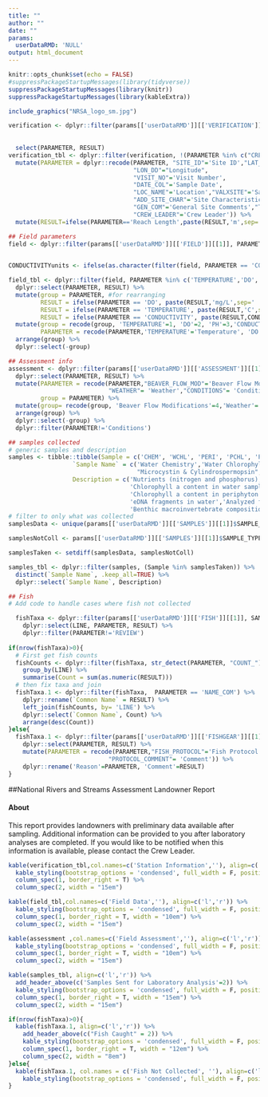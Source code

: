 ```yaml
---
title: ""
author: ""
date: ""
params:
  userDataRMD: 'NULL'
output: html_document
---
```



```r
knitr::opts_chunk$set(echo = FALSE)
#suppressPackageStartupMessages(library(tidyverse))
suppressPackageStartupMessages(library(knitr))
suppressPackageStartupMessages(library(kableExtra))


```



```r

include_graphics("NRSA_logo_sm.jpg")

verification <- dplyr::filter(params[['userDataRMD']][['VERIFICATION']][[1]], PARAMETER %in% c('SITE_ID','VISIT_NO', "DATE_COL","LOC_NAME","CREW",
                                                                                               "LAT_DD","LON_DD","VALXSITE",'ADD_SITE_CHAR',
                                                                                               "GEN_COM","DRCTNS","RCHWIDTH","TRCHLEN","CREW_LEADER")) %>%
  select(PARAMETER, RESULT)
verification_tbl <- dplyr::filter(verification, !(PARAMETER %in% c("CREW","DRCTNS","RCHWIDTH" ))) %>%
  mutate(PARAMETER = dplyr::recode(PARAMETER, "SITE_ID"='Site ID',"LAT_DD"="Latitude",
                                   "LON_DD"="Longitude",
                                   "VISIT_NO"='Visit Number',
                                   "DATE_COL"='Sample Date',
                                   "LOC_NAME"='Location',"VALXSITE"='Sample Type', 
                                   "ADD_SITE_CHAR"='Site Characteristics',
                                   "GEN_COM"='General Site Comments',"TRCHLEN"= 'Reach Length' ,
                                   "CREW_LEADER"='Crew Leader')) %>%
  mutate(RESULT=ifelse(PARAMETER=='Reach Length',paste(RESULT,'m',sep=' '),RESULT))
```


```r
## Field parameters
field <- dplyr::filter(params[['userDataRMD']][['FIELD']][[1]], PARAMETER %in% c("LOCATION","TIME" ,"DO","TEMPERATURE" ,
                                                                                 "PH","CONDUCTIVITY","CORRECTED")) 

CONDUCTIVITYunits <- ifelse(as.character(filter(field, PARAMETER == 'CORRECTED')$RESULT)=='Y', 'uS/cm @ 25C','uS/cm')

field_tbl <- dplyr::filter(field, PARAMETER %in% c('TEMPERATURE','DO','PH', 'CONDUCTIVITY')) %>%
  dplyr::select(PARAMETER, RESULT) %>%
  mutate(group = PARAMETER, #for rearranging
         RESULT = ifelse(PARAMETER == 'DO', paste(RESULT,'mg/L',sep=' '),RESULT),
         RESULT = ifelse(PARAMETER == 'TEMPERATURE', paste(RESULT,'C',sep=' '),RESULT),
         RESULT = ifelse(PARAMETER == 'CONDUCTIVITY', paste(RESULT,CONDUCTIVITYunits,sep=' '),RESULT)) %>%
  mutate(group = recode(group, 'TEMPERATURE'=1, 'DO'=2, 'PH'=3,'CONDUCTIVITY'=4),
         PARAMETER = recode(PARAMETER,'TEMPERATURE'='Temperature', 'DO'='Dissolved Oxygen', 'PH'='pH','CONDUCTIVITY'='Conductivity')) %>%
  arrange(group) %>%
  dplyr::select(-group)

```
```r
## Assessment info
assessment <- dplyr::filter(params[['userDataRMD']][['ASSESSMENT']][[1]], PARAMETER %in% c('WEATHER','CONDITIONS','BEAVER_FLOW_MOD')) %>% 
  dplyr::select(PARAMETER, RESULT) %>%
  mutate(PARAMETER = recode(PARAMETER,"BEAVER_FLOW_MOD"='Beaver Flow Modifications', 
                            "WEATHER"= 'Weather',"CONDITIONS"= 'Conditions'),
         group = PARAMETER) %>%
  mutate(group= recode(group, 'Beaver Flow Modifications'=4,'Weather'= 1,'Conditions'= 2,'Observations' = 3)) %>%
  arrange(group) %>%
  dplyr::select(-group) %>%
  dplyr::filter(PARAMETER!='Conditions')
```
```r
## samples collected
# generic samples and description
samples <- tibble::tibble(Sample = c('CHEM', 'WCHL', 'PERI', 'PCHL', 'PBIO', 'PDNA', 'MICX', 'ENTE','BENT'),
                  `Sample Name` = c('Water Chemistry','Water Chlorophyll a','Periphyton Assemblage','Periphyton Chlorophyll a','Periphyton Biomass','Periphyton DNA',
                                    "Microcystin & Cylindrospermopsin", 'Enterococci','Benthic Macroinvertebrates'),
                  Description = c('Nutrients (nitrogen and phosphorus), basic anions & cations, turbidity, organic carbon',
                                  'Chlorophyll a content in water sample','Algal species composition',
                                  'Chlorophyll a content in periphyton sample','Biomass in periphyton scraping',
                                  'eDNA fragments in water','Analyzed for algal toxins in water','*E.coli* and enterococci',
                                  'Benthic macroinvertebrate composition'))
# filter to only what was collected
samplesData <- unique(params[['userDataRMD']][['SAMPLES']][[1]]$SAMPLE_TYPE)[!(unique(params[['userDataRMD']][['SAMPLES']][[1]]$SAMPLE_TYPE) %in% 'SAMP')]

samplesNotColl <- params[['userDataRMD']][['SAMPLES']][[1]]$SAMPLE_TYPE[params[['userDataRMD']][['SAMPLES']][[1]]$PARAMETER=='NOT_COLLECTED' & params[['userDataRMD']][['SAMPLES']][[1]]$RESULT=='Y']

samplesTaken <- setdiff(samplesData, samplesNotColl) 

samples_tbl <- dplyr::filter(samples, (Sample %in% samplesTaken)) %>%
  distinct(`Sample Name`, .keep_all=TRUE) %>%
  dplyr::select(`Sample Name`, Description)
```

```r
## Fish 
# Add code to handle cases where fish not collected

  fishTaxa <- dplyr::filter(params[['userDataRMD']][['FISH']][[1]], SAMPLE_TYPE == 'FISH') %>%
    dplyr::select(LINE, PARAMETER, RESULT) %>%
    dplyr::filter(PARAMETER!='REVIEW')
  
if(nrow(fishTaxa)>0){
  # First get fish counts
  fishCounts <- dplyr::filter(fishTaxa, str_detect(PARAMETER, "COUNT_")) %>%
    group_by(LINE) %>%
    summarise(Count = sum(as.numeric(RESULT)))
  # then fix taxa and join
  fishTaxa.1 <- dplyr::filter(fishTaxa,  PARAMETER == 'NAME_COM') %>%
    dplyr::rename(`Common Name` = RESULT) %>%
    left_join(fishCounts, by= 'LINE') %>%
    dplyr::select(`Common Name`, Count) %>%
    arrange(desc(Count))
}else{
  fishTaxa.1 <- dplyr::filter(params[['userDataRMD']][['FISHGEAR']][[1]], PARAMETER %in% c('FISH_PROTOCOL','PROTOCOL_COMMENT')) %>%
    dplyr::select(PARAMETER, RESULT) %>%
    mutate(PARAMETER = recode(PARAMETER,"FISH_PROTOCOL"='Fish Protocol Result', 
                            "PROTOCOL_COMMENT"= 'Comment')) %>%
    dplyr::rename('Reason'=PARAMETER, 'Comment'=RESULT)
}

```

##National Rivers and Streams Assessment Landowner Report

#### About
This report provides landowners with preliminary data available after sampling. Additional information can be provided to you after laboratory analyses are completed. If you would like to be notified when this information is available, please contact the Crew Leader.



```r
kable(verification_tbl,col.names=c('Station Information',''), align=c('l','r')) %>%
  kable_styling(bootstrap_options = 'condensed', full_width = F, position = "float_left") %>%
  column_spec(1, border_right = T) %>%
  column_spec(2, width = "15em")

kable(field_tbl,col.names=c('Field Data',''), align=c('l','r')) %>%
  kable_styling(bootstrap_options = 'condensed', full_width = F, position = "float_left") %>%
  column_spec(1, border_right = T, width = "10em") %>%
  column_spec(2, width = "15em")

kable(assessment ,col.names=c('Field Assessment',''), align=c('l','r')) %>%
  kable_styling(bootstrap_options = 'condensed', full_width = F, position = "float_left") %>%
  column_spec(1, border_right = T, width = "10em") %>%
  column_spec(2, width = "15em")

```




```r
kable(samples_tbl, align=c('l','r')) %>%
  add_header_above(c('Samples Sent for Laboratory Analysis'=2)) %>%
  kable_styling(bootstrap_options = 'condensed', full_width = F, position = "float_left") %>%
  column_spec(1, border_right = T, width = "15em") %>%
  column_spec(2, width = "15em")
```
```r
if(nrow(fishTaxa)>0){
  kable(fishTaxa.1, align=c('l','r')) %>%
    add_header_above(c("Fish Caught" = 2)) %>%
    kable_styling(bootstrap_options = 'condensed', full_width = F, position = "float_left") %>%
    column_spec(1, border_right = T, width = "12em") %>%
    column_spec(2, width = "8em")
}else{
  kable(fishTaxa.1, col.names = c('Fish Not Collected', ''), align=c('l','r')) %>%
    kable_styling(bootstrap_options = 'condensed', full_width = F, position = 'float_left') 
}
```


